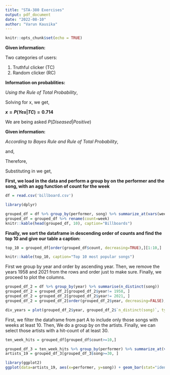 ```yaml
---
title: "STA-380 Exercises"
output: pdf_document
date: "2022-08-10"
author: "Varun Kausika"
---
```


```r
knitr::opts_chunk$set(echo = TRUE)
```

\section{1. Probability practice}

\subsection{Part A}

**Given information:** 

Two categories of users: 

1. Truthful clicker (TC) 
2. Random clicker (RC)

**Information on probablities:**

\begin{itemize}
\item $P(RC) = 0.3$
\item $P(Yes|RC) = 0.5$
\item $P(No|RC) = 0.5$
\item $P(TC) = 0.7$
\item $P(Yes|TC) = x$
\item $P(No|TC) = 1-x$
\item $P(Yes) = 0.65$
\item $P(No) = 0.35$
\end{itemize}

*Using the Rule of Total Probability*, 

\begin{equation}
P(Yes) = P(Yes, TC) + P(Yes, RC) = P(TC)*P(Yes|TC) + P(RC)*P(Yes|RC)
\label{eqn:A_1}
\end{equation}

\begin{equation*}
P(Yes) = 0.7x + 0.3*0.5 = 0.7x + 0.15 = 0.65
\end{equation*}

Solving for x, we get, 

**$x = P(Yes|TC) = 0.714$** 

\subsection{Part B}

We are being asked $P(Diseased|Positive)$

**Given information:**

\begin{itemize}
\item $P(Positive|Diseased) = 0.993$
\item $P(Negative|Not Diseased) = 0.9999$
\item $P(Diseased) = 0.000025$
\end{itemize}

*According to Bayes Rule and Rule of Total Probability*,

\begin{equation}
P(Diseased|Positive) = \frac{P(Positive|Diseased)*P(Diseased)}{P(Positive)}
\label{eqn:B_1}
\end{equation}

and, 

\begin{equation}
P(Positive) = P(Positive|Diseased)*P(Diseased) + P(Positive|Not\:Diseased)*P(Not\:Diseased)
\label{eqn:B_2}
\end{equation}

Therefore, 

\begin{equation*}
P(Positive) = 0.993*0.000025 + 0.0001*0.999975 = 0.000125
\end{equation*}

Substituting in \eqref{eqn:B_1} we get, 

\begin{equation*}
P(Diseased|Positive) = \frac{0.993*0.000025}{0.000125} = \boldmath{0.1986}
\end{equation*}

\section{2. Wrangling the Billboard Top 100}

\subsection{Part A}

**First, we load in the data and perform a group by on the performer and the song, with an agg function of count for the week**

```r
df = read.csv('billboard.csv')
```

```r
library(dplyr)

grouped_df = df %>% group_by(performer, song) %>% summarize_at(vars(week), funs(length)) 
grouped_df = grouped_df %>% rename(count=week)
knitr::kable(head(grouped_df, 10), caption="Billboards")
```

**Finally, we sort the dataframe in descending order of counts and find the top 10 and give our table a caption:**

```r
top_10 = grouped_df[order(grouped_df$count, decreasing=TRUE),][1:10,]
```

```r
knitr::kable(top_10, caption="Top 10 most popular songs")
```

\subsection{Part B}

First we group by year and order by ascending year. Then, we remove the years 1958 and 2021 from the rows and order just to make sure. Finally, we proceed to plot the columns.

```r
grouped_df_2 = df %>% group_by(year) %>% summarise(n_distinct(song))
grouped_df_2 = grouped_df_2[grouped_df_2$year!= 1958, ]
grouped_df_2 = grouped_df_2[grouped_df_2$year!= 2021, ]
grouped_df_2 = grouped_df_2[order(grouped_df_2$year, decreasing=FALSE),]
```

```r
div_years = plot(grouped_df_2$year, grouped_df_2$`n_distinct(song)`, type = 'l', xlab = 'Year', ylab = 'Musical Diversity')
```
\subsection{Part C}

First, we filter the dataframe from part A to include only those songs with weeks at least 10. Then, We do a group by on the artists. Finally, we can select those artists with a hit-count of at least 30. 
```r
ten_week_hits = grouped_df[grouped_df$count>=10,]
```

```r
grouped_df_3 = ten_week_hits %>% group_by(performer) %>% summarize_at(vars(song), funs(length))
artists_19 = grouped_df_3[grouped_df_3$song>=30, ]
```
```r
library(ggplot2)
ggplot(data=artists_19, aes(x=performer, y=song)) + geom_bar(stat="identity", fill="steelblue") + theme(axis.text.x=element_text(angle = -90, hjust = 0)) + labs(y = "Number of 10-week hits")
```



